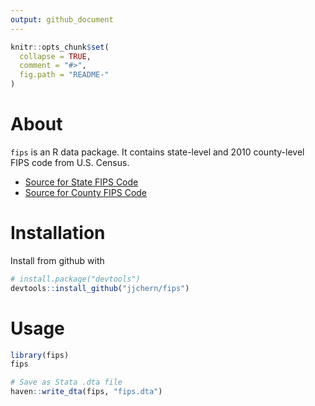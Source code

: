 ```yaml
---
output: github_document
---
```


<!-- README.md is generated from README.Rmd. Please edit that file -->

```r
knitr::opts_chunk$set(
  collapse = TRUE,
  comment = "#>",
  fig.path = "README-"
)
```

# About

`fips` is an R data package. It contains state-level and 2010 county-level FIPS code from U.S. Census.

- [Source for State FIPS Code](https://www.census.gov/geo/reference/ansi_statetables.html)
- [Source for County FIPS Code](https://www.census.gov/geo/reference/codes/cou.html)

# Installation

Install from github with 
```r
# install.package("devtools")
devtools::install_github("jjchern/fips")
```

# Usage

```r
library(fips)
fips

# Save as Stata .dta file
haven::write_dta(fips, "fips.dta")
```

